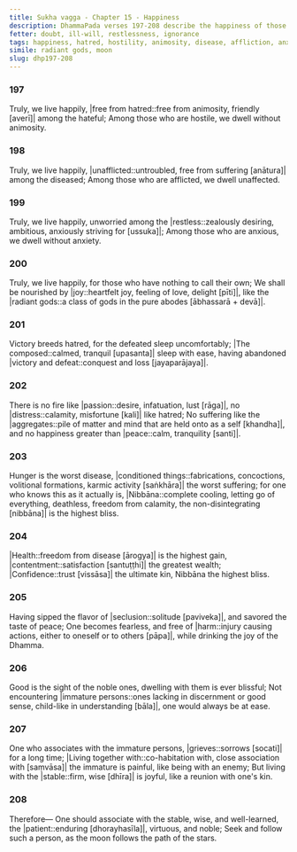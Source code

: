 ```yaml
---
title: Sukha vagga - Chapter 15 - Happiness
description: DhammaPada verses 197-208 describe the happiness of those who live without hatred, affliction, and anxiety, the fire of passion, the worst disease, the highest gain, the highest bliss, the joy of the Dhamma, the association with the wise, and the importance of seeking and following a wise person. 
fetter: doubt, ill-will, restlessness, ignorance
tags: happiness, hatred, hostility, animosity, disease, affliction, anxiety, restlessness, joy, radiant gods, victory, defeat, passion, distress, aggregates, peace, hunger, conditioned things, fabrications, concoctions, volitional formations, karmic activity, health, contentment, satisfaction, confidence, trust, Nibbāna, tranquility, insight, seclusion, solitude, noble ones, immature persons, harm, stable, wise, well-learned, patient, virtuous, moon, stars
simile: radiant gods, moon
slug: dhp197-208
---
```


### 197

Truly, we live happily,
|free from hatred::free from animosity, friendly [averī]| among the hateful;
Among those who are hostile,
we dwell without animosity.

### 198

Truly, we live happily,
|unafflicted::untroubled, free from suffering [anātura]| among the diseased;
Among those who are afflicted,
we dwell unaffected.

### 199

Truly, we live happily,
unworried among the |restless::zealously desiring, ambitious, anxiously striving for [ussuka]|;
Among those who are anxious,
we dwell without anxiety.

### 200

Truly, we live happily,
for those who have nothing to call their own;
We shall be nourished by |joy::heartfelt joy, feeling of love, delight [pīti]|,
like the |radiant gods::a class of gods in the pure abodes [ābhassarā + devā]|.

### 201

Victory breeds hatred,
for the defeated sleep uncomfortably;
|The composed::calmed, tranquil [upasanta]| sleep with ease,
having abandoned |victory and defeat::conquest and loss [jayaparājaya]|.

### 202

There is no fire like |passion::desire, infatuation, lust [rāga]|,
no |distress::calamity, misfortune [kali]| like hatred;
No suffering like the |aggregates::pile of matter and mind that are held onto as a self [khandha]|,
and no happiness greater than |peace::calm, tranquility [santi]|.

### 203

Hunger is the worst disease,
|conditioned things::fabrications, concoctions, volitional formations, karmic activity [saṅkhāra]| the worst suffering;
for one who knows this as it actually is,
|Nibbāna::complete cooling, letting go of everything, deathless, freedom from calamity, the non-disintegrating [nibbāna]| is the highest bliss.

### 204

|Health::freedom from disease [ārogya]| is the highest gain,
|contentment::satisfaction [santuṭṭhi]| the greatest wealth;
|Confidence::trust [vissāsa]| the ultimate kin,
Nibbāna the highest bliss.

### 205

Having sipped the flavor of |seclusion::solitude [paviveka]|,
and savored the taste of peace;
One becomes fearless, and free of |harm::injury causing actions, either to oneself or to others [pāpa]|,
while drinking the joy of the Dhamma.

### 206

Good is the sight of the noble ones,
dwelling with them is ever blissful;
Not encountering |immature persons::ones lacking in discernment or good sense, child-like in understanding [bāla]|,
one would always be at ease.

### 207

One who associates with the immature persons,
|grieves::sorrows [socati]| for a long time;
|Living together with::co-habitation with, close association with [saṃvāsa]| the immature is painful,
like being with an enemy;
But living with the |stable::firm, wise [dhīra]| is joyful,
like a reunion with one's kin.

### 208

Therefore—
One should associate with the stable, wise, and well-learned,
the |patient::enduring [dhorayhasīla]|, virtuous, and noble;
Seek and follow such a person,
as the moon follows the path of the stars.